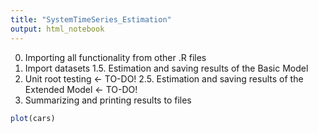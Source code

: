 ```yaml
---
title: "SystemTimeSeries_Estimation"
output: html_notebook
---
```



0. Importing all functionality from other .R files
1. Import datasets
1.5. Estimation and saving results of the Basic Model
2. Unit root testing <- TO-DO!
2.5. Estimation and saving results of the Extended Model <- TO-DO!
4. Summarizing and printing results to files


```r
plot(cars)
```

